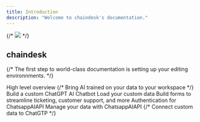 ```yaml
---
title: Introduction
description: "Welcome to chaindesk's documentation."
---
```


{/* <img src="/images/banner.png" /> */}

## chaindesk

{/* The first step to world-class documentation is setting up your editing environnments. */}

<CardGroup cols={2}>
  <Card title="Platform" icon="gallery-thumbnails" href="/platform">
    High level overview
  </Card>
  {/* <Card title="Apps" icon="wand-magic-sparkles" href="/apps/introduction">
    Bring AI trained on your data to your workspace
  </Card> */}

  <Card title="Agent" icon="hat-wizard" href="/agent">
    Build a custom ChatGPT AI Chatbot
  </Card>
  <Card title="Datastore" icon="hat-wizard" href="/datastore">
    Load your custom data
  </Card>
  <Card title="Form" icon="table-list" href="/form">
    Build forms to streamline ticketing, customer support, and more
  </Card>
  <Card
    title="Authentication"
    icon="fingerprint"
    href="/api-reference/authentication"
  >
    Authentication for ChatsappAIAPI
  </Card>
  <Card title="API Endpoints" icon="code" href="/api-reference/endpoint">
    Manage your data with ChatsappAIAPI
  </Card>
  {/* <Card
    title="ChatGPT Plugin"
    icon="puzzle-piece-simple"
    href="/integrations/chatgpt-plugin"
  >
    Connect custom data to ChatGTP
  </Card> */}
</CardGroup>
